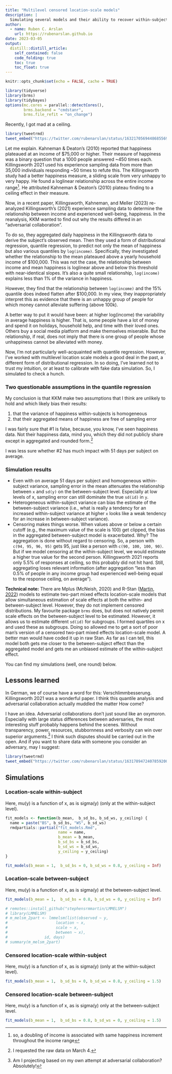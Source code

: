 ```yaml
---
title: "Multilevel censored location-scale models"
description: |
  Simulating several models and their ability to recover within-subject and between-subject effects on scale
author:
  - name: Ruben C. Arslan
    url: https://rubenarslan.github.io
date: 2023-03-05
output:
  distill::distill_article:
    self_contained: false
    code_folding: true
    toc: true
    toc_float: true
---
```


```r
knitr::opts_chunk$set(echo = FALSE, cache = TRUE)
```

```r
library(tidyverse)
library(brms)
library(tidybayes)
options(mc.cores = parallel::detectCores(),
        brms.backend = "cmdstanr",
        brms.file_refit = "on_change")
```

Recently, I got mad at a ceiling.


```r
library(tweetrmd)
tweet_embed("https://twitter.com/rubenarslan/status/1632170569448685569")
```

Let me explain.  Kahneman & Deaton's (2010) reported that happiness plateaued at an income of $75,000 or higher. Their measure of happiness was a binary question that a 1000 people answered ~450 times each. Killingsworth 2021 used his experience sampling data from more than 35,000 individuals responding ~50 times to refute this. The Killingsworth study had a better happiness measure, a sliding scale from very unhappy to very happy. He found a loglinear relationship across the entire income range^[so, a doubling of income is associated with same happiness increment throughout the income range]. He attributed Kahneman & Deaton's (2010) plateau finding to a ceiling effect in their measure. 

Now, in a recent paper, Killingsworth, Kahneman, and Meller (2023) re-analyzed Killingsworth's (2021) experience sampling data to determine the relationship between income and experienced well-being, happiness. In the reanalysis, KKM wanted to find out why the results differed in an "adversarial collaboration". 

To do so, they aggregated daily happiness in the Killingsworth data to derive the subject's observed mean. Then they used a form of distributional regression, quantile regression, to predict not only the mean of happiness but also various quantiles by `log(income)`. Specifically, they investigated whether the relationship to the mean plateaued above a yearly household income of $100,000. This was not the case, the relationship between income and mean happiness is loglinear above and below this threshold with near-identical slopes. It's also a quite small relationship, `log(income)` explains less than 1% of the variance in happiness.

However, they find that the relationship between `log(income)` and the 15% quantile does indeed flatten after $100,000. In my view, they inappropriately interpret this as evidence that there is an unhappy group of people for which money cannot alleviate suffering (above 100k).

A better way to put it would have been: at higher log(income) the variability in average happiness is higher. That is, some people have a lot of money and spend it on holidays, household help, and time with their loved ones. Others buy a social media platform and make themselves miserable. But the relationship, if real, does not imply that there is one group of people whose unhappiness cannot be alleviated with money.

Now, I'm not particularly well-acquainted with quantile regression. However, I've worked with multilevel location scale models a good deal in the past, a different form of distributional regression. In so doing, I've learned not to trust my intuition, or at least to calibrate with fake data simulation. So, I simulated to check a hunch.


### Two questionable assumptions in the quantile regression
My conclusion is that KKM make two assumptions that I think are unlikely to hold and which likely bias their results:

1. that the variance of happiness within-subjects is homogeneous
2. that their aggregated means of happiness are free of sampling error

I was fairly sure that #1 is false, because, you know, I've seen happiness data. Not their happiness data, mind you, which they did not publicly share except in aggregated and rounded form.^[I requested the raw data on March 4.]

I was less sure whether #2 has much impact with 51 days per subject on average. 

### Simulation results

- Even with on average 51 days per subject and homogeneous within-subject variance, sampling error in the mean attenuates the relationship between `x` and `sd(y)` on the between-subject level. Especially at low levels of x, sampling error can still dominate the true `sd(id)` in `y`.
- Heterogeneous within-subject variance can bias the estimate of the between-subject variance (i.e., what is really a tendency for an increased within-subject variance at higher `x` looks like a weak tendency for an increase in between-subject variance).
- Censoring makes things worse. When values above or below a certain cutoff (e.g., the maximum value of the scale is 100) get clipped, the bias in the aggregated between-subject model is exacerbated. Why? The aggregation is done without regard to censoring. So, a person with `c(94, 95, 96, 95)` gets 95, just like a person with `c(90, 100, 100, 90)`. But if we model censoring at the within-subject level, we would estimate a higher true value for the second person. Killingsworth 2021 reports only 5.5% of responses at ceiling, so this probably did not hit  hard. Still, aggregating loses relevant information (after aggregation "less than 0.5% of people in any income group had experienced well-being equal to the response ceiling, on average").
<!-- - Not a concern for KKM, but for one of my projects: at 51 days per person, there's minimal bias from between-subject to within-subject (i.e. mistaking a between-subject increase in scale for a within-subject increase in scale). At smaller ns this can happen, but it's not much. The bias occurs because the means are estimated to lie on a normal distribution with a constant standard deviation across `x`. -->


__Technical note:__ There are Mplus (McNeish, 2020) and R-Stan ([Martin, 2022](https://cran.r-project.org/web/packages/LMMELSM/index.html)) models to estimate two-part mixed effects location-scale models that allow simultaneous estimation of scale effects at both the within- and between-subject level. However, they do not implement censored distributions. My favourite package `brms` does, but does not natively permit scale effects on the between-subject level to be estimated. However, it allows us to estimate different `sd(id)` for subgroups. I formed quartiles on x and used these as subgroups. Doing so allowed me to get a sort of poor man's version of a censored two-part mixed effects location-scale model. A better man would have coded it up in raw Stan. As far as I can tell, this model both gets me closer to the between-subject effect than the aggregated model and gets me an unbiased estimate of the within-subject effect.

You can find my simulations (well, one round) below.

## Lessons learned
In German, we of course have a word for this: Verschlimmbesserung. Killingsworth 2021 was a wonderful paper. I think this quantile analysis and adversarial collaboration actually muddled the matter How come?

I have an idea. Adversarial collaborations don't just sound like an oxymoron. Especially with large status differences between adversaries, the most interesting stuff probably happens behind the scenes. Without transparency, power, resources, stubbornness and verbosity can win over superior arguments.^[Am I projecting based on my own attempt at adversarial collaboration? Absolutely!] I think such disputes should be carried out in the open. And if you want to share data with someone you consider an adversary, may I suggest:


```r
library(tweetrmd)
tweet_embed("https://twitter.com/rubenarslan/status/1631789472407859200")

```

<!-- <details><summary>Simulations</summary> -->

## Simulations

### Location-scale within-subject
Here, mu(y) is a function of x, as is sigma(y) (only at the within-subject level).

```r
fit_models <- function(b_mean,  b_sd_bs, b_sd_ws, y_ceiling) {
  name = paste("BS", b_sd_bs, "WS", b_sd_ws)
  rmdpartials::partial("fit_models.Rmd", 
                       name = name,
                       b_mean = b_mean,  
                       b_sd_bs = b_sd_bs, 
                       b_sd_ws = b_sd_ws, 
                       y_ceiling = y_ceiling)
}
```

```r
fit_models(b_mean = 1,  b_sd_bs = 0, b_sd_ws = 0.8, y_ceiling = Inf)
```


### Location-scale between-subject
Here, mu(y) is a function of x, as is sigma(y) at the between-subject level.


```r
fit_models(b_mean = 1,  b_sd_bs = 0.8, b_sd_ws = 0, y_ceiling = Inf)
```


```r
# remotes::install_github("stephensrmmartin/LMMELSM")
# library(LMMELSM)
# m_melsm_2part <- lmmelsm(list(observed ~ y,
#                     location ~ x,
#                     scale ~ x,
#                     between ~ x),
#                id, days)
# summary(m_melsm_2part)
```

### Censored location-scale within-subject
Here, mu(y) is a function of x, as is sigma(y) (only at the within-subject level).

```r
fit_models(b_mean = 1,  b_sd_bs = 0, b_sd_ws = 0.8, y_ceiling = 1.5)
```

### Censored location-scale between-subject
Here, mu(y) is a function of x, as is sigma(y) only at the between-subject level.

```r
fit_models(b_mean = 1,  b_sd_bs = 0.8, b_sd_ws = 0, y_ceiling = 1.5)
```


<!-- </details> -->
